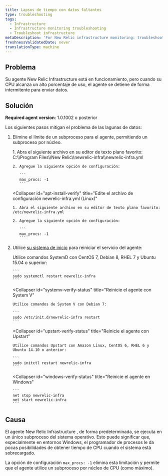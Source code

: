 ```yaml
---
title: Lapsos de tiempo con datos faltantes
type: troubleshooting
tags:
  - Infrastructure
  - Infrastructure monitoring troubleshooting
  - Troubleshoot infrastructure
metaDescription: 'For New Relic infrastructure monitoring: troubleshooting suggestions if you see missing data when CPU usage gets high.'
freshnessValidatedDate: never
translationType: machine
---
```


## Problema

Su agente New Relic Infrastructure está en funcionamiento, pero cuando su CPU alcanza un alto porcentaje de uso, el agente se detiene de forma intermitente para enviar datos.

## Solución

<DoNotTranslate>**Required agent version**</DoNotTranslate>: 1.0.1002 o posterior

Los siguientes pasos mitigan el problema de las lagunas de datos:

1. Elimine el límite de un subproceso para el agente, permitiendo un subproceso por núcleo.

   <CollapserGroup>
     <Collapser
       id="apt-install-verify"
       title="Edite el archivo de configuración newrelic-infra.yml (Windows)"
     >
       1. Abra el siguiente archivo en su editor de texto plano favorito: C:\\Program Files\\New Relic\\newrelic-infra\\newrelic-infra.yml

       2. Agregue la siguiente opción de configuración:

          ```
          max_procs: -1
          ```
     </Collapser>

     <Collapser
       id="apt-install-verify"
       title="Edite el archivo de configuración newrelic-infra.yml (Linux)"
     >
       1. Abra el siguiente archivo en su editor de texto plano favorito: /etc/newrelic-infra.yml

       2. Agregue la siguiente opción de configuración:

          ```
          max_procs: -1
          ```
     </Collapser>
   </CollapserGroup>

2. Utilice [su sistema de inicio](/docs/infrastructure/new-relic-infrastructure/configuration/start-stop-restart-check-infrastructure-agent-status#init-system) para reiniciar el servicio del agente:

   <CollapserGroup>
     <Collapser
       id="systemd-verify-status"
       title="Reinicie el agente con SystemD"
     >
       Utilice comandos SystemD con CentOS 7, Debian 8, RHEL 7 y Ubuntu 15.04 o superior:

       ```
       sudo systemctl restart newrelic-infra
       ```
     </Collapser>

     <Collapser
       id="systemv-verify-status"
       title="Reinicie el agente con System V"
     >
       Utilice comandos de System V con Debian 7:

       ```
       sudo /etc/init.d/newrelic-infra restart
       ```
     </Collapser>

     <Collapser
       id="upstart-verify-status"
       title="Reinicie el agente con Upstart"
     >
       Utilice comandos Upstart con Amazon Linux, CentOS 6, RHEL 6 y Ubuntu 14.10 o anterior:

       ```
       sudo initctl restart newrelic-infra
       ```
     </Collapser>

     <Collapser
       id="windows-verify-status"
       title="Reinicie el agente en Windows"
     >
       ```
       net stop newrelic-infra
       net start newrelic-infra
       ```
     </Collapser>
   </CollapserGroup>

## Causa

El agente New Relic Infrastructure , de forma predeterminada, se ejecuta en un único subproceso del sistema operativo. Esto puede significar que, especialmente en entornos Windows, el programador de procesos le da pocas posibilidades de obtener tiempo de CPU cuando el sistema está sobrecargado.

La opción de configuración `max_procs: -1` elimina esta limitación y permite que el agente utilice un subproceso por núcleo de CPU (como máximo).
